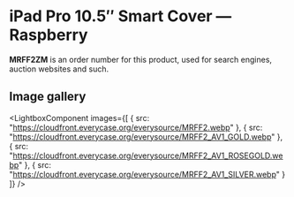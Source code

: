 
# iPad Pro 10.5″ Smart Cover — Raspberry

<Callout type='info' emoji='👉🏻'>**MRFF2ZM** is an order number for this product, used for search engines, auction websites and such.</Callout>

## Image gallery

<LightboxComponent
    images={[
      {
        src: "https://cloudfront.everycase.org/everysource/MRFF2.webp"
      },
      {
        src: "https://cloudfront.everycase.org/everysource/MRFF2_AV1_GOLD.webp"
      },
      {
        src: "https://cloudfront.everycase.org/everysource/MRFF2_AV1_ROSEGOLD.webp"
      },
      {
        src: "https://cloudfront.everycase.org/everysource/MRFF2_AV1_SILVER.webp"
      }
    ]}
  />
